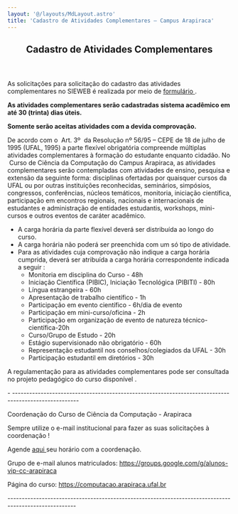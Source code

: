 ```yaml
---
layout: '@/layouts/MdLayout.astro'
title: 'Cadastro de Atividades Complementares — Campus Arapiraca'
---
```



<span></span>
<article id="content">
<header>

<h1>
         Cadastro de Atividades Complementares
        </h1>


</header>
<div id="viewlet-above-content-body">
</div>
<div id="content-core">
<section id="section-text">
<div class="" id="parent-fieldname-text">
<p>
<span>
            As solicitações para solicitação do cadastro das atividades complementares no SIEWEB é realizada por meio de
            <a href="https://docs.google.com/forms/d/e/1FAIpQLSdj2Rt3a3pci-VuezYKMLMEvSL1Hf-xynXrRlWVaeI05HMmBQ/viewform">
             formulário
            </a>
            .
           </span>
</p>
<p>
<span>
<strong>
             As atividades complementares serão cadastradas sistema acadêmico em até 30 (trinta) dias úteis.
            </strong>
<br/>
<strong>
</strong>
</span>
</p>
<p>
<span>
<strong>
             Somente serão aceitas atividades com a devida comprovação.
            </strong>
<br/>
</span>
</p>
<p>
<span>
            De acordo com o  Art. 3º  da Resolução nº 56/95 – CEPE de 18 de julho de 1995 (UFAL, 1995) a parte flexível obrigatória compreende múltiplas atividades complementares à formação do estudante enquanto cidadão. No  Curso de Ciência da Computação do Campus Arapiraca, as atividades complementares serão contempladas com atividades de ensino, pesquisa e extensão da seguinte forma: disciplinas ofertadas por quaisquer cursos da UFAL ou por outras instituições reconhecidas, seminários, simpósios, congressos, conferências, núcleos temáticos, monitoria, iniciação científica, participação em encontros regionais, nacionais e internacionais de estudantes e administração de entidades estudantis, workshops, mini-cursos e outros eventos de caráter acadêmico.
           </span>
<br/>
<span>
</span>
</p>
<ul>
<li>
<span>
             A carga horária da parte flexível deverá ser distribuída ao longo do curso.
            </span>
</li>
<li>
<span>
             A carga horária não poderá ser preenchida com um só tipo de atividade.
            </span>
</li>
<li>
<span>
             Para as atividades cuja comprovação não indique a carga horária cumprida, deverá ser atribuída a carga horária correspondente indicada a seguir :
            </span>
<ul>
<li>
              Monitoria em disciplina do Curso - 48h
             </li>
<li>
<span>
               Iniciação Científica (PIBIC), Iniciação Tecnológica (PIBITI) - 80h
              </span>
</li>
<li>
<span>
               Língua estrangeira - 60h
              </span>
</li>
<li>
<span>
               Apresentação de trabalho científico - 1h
              </span>
</li>
<li>
<span>
               Participação em evento científico - 6h/dia de evento
              </span>
</li>
<li>
<span>
               Participação em mini-curso/oficina - 2h
              </span>
</li>
<li>
<span>
               Participação em organização de evento de natureza técnico-científica-20h
              </span>
</li>
<li>
<span>
               Curso/Grupo de Estudo - 20h
              </span>
</li>
<li>
<span>
               Estágio supervisionado não obrigatório - 60h
              </span>
</li>
<li>
<span>
               Representação estudantil nos conselhos/colegiados da UFAL - 30h
              </span>
</li>
<li>
<span>
               Participação estudantil em diretórios - 30h
              </span>
</li>
</ul>
</li>
</ul>
<p>
           A regulamentação para as atividades complementares pode ser consultada no projeto pedagógico do curso disponível
           .
          </p>
<p>
<span style="font-weight: 400;">
            -
           </span>
           -----------------------------------------------------------------------------------------------------
          </p>
<p>
           Coordenação do Curso de Ciência da Computação - Arapiraca
          </p>
<p>
           Sempre utilize o e-mail institucional para fazer as suas solicitações à coordenação !
          </p>
<p>
           Agende
           <a href="https://calendly.com/coordenacao-cpt">
            aqui
           </a>
           seu horário com a coordenação​.​
          </p>
<p>
           Grupo de e-mail alunos matriculados:
           <a href="https://groups.google.com/g/alunos-vip-cc-arapiraca">
            https://groups.google.com/g/alunos-vip-cc-arapiraca
           </a>
</p>
<p>
           Página do curso:
           <a href="https://computacao.arapiraca.ufal.br/">
            https://computacao.arapiraca.ufal.br
           </a>
</p>
<p>
           ------------------------------------------------------------------------------------------------------
          </p>
</div>
</section>
</div>
<div id="viewlet-below-content-body">
</div>
</article>